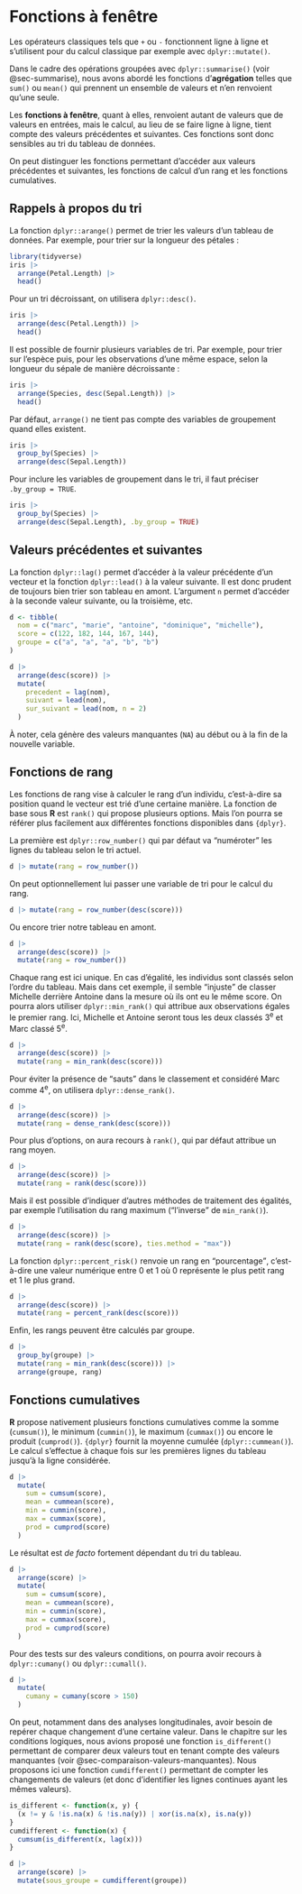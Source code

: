 # Fonctions à fenêtre {#sec-fonctions-a-fenetre}

Les opérateurs classiques tels que `+` ou `-` fonctionnent ligne à ligne et s'utilisent pour du calcul classique par exemple avec `dplyr::mutate()`.

Dans le cadre des opérations groupées avec `dplyr::summarise()` (voir @sec-summarise), nous avons abordé les fonctions d’**agrégation** telles que `sum()` ou `mean()` qui prennent un ensemble de valeurs et n'en renvoient qu'une seule.

Les **fonctions à fenêtre**, quant à elles, renvoient autant de valeurs que de valeurs en entrées, mais le calcul, au lieu de se faire ligne à ligne, tient compte des valeurs précédentes et suivantes. Ces fonctions sont donc sensibles au tri du tableau de données.

On peut distinguer les fonctions permettant d'accéder aux valeurs précédentes et suivantes, les fonctions de calcul d'un rang et les fonctions cumulatives.

## Rappels à propos du tri

La fonction `dplyr::arange()` permet de trier les valeurs d'un tableau de données. Par exemple, pour trier sur la longueur des pétales :

```r
library(tidyverse)
iris |>
  arrange(Petal.Length) |> 
  head()
```

Pour un tri décroissant, on utilisera `dplyr::desc()`.

```r
iris |>
  arrange(desc(Petal.Length)) |> 
  head()
```

Il est possible de fournir plusieurs variables de tri. Par exemple, pour trier sur l'espèce puis, pour les observations d'une même espace, selon la longueur du sépale de manière décroissante :

```r
iris |>
  arrange(Species, desc(Sepal.Length)) |> 
  head()
```

Par défaut, `arrange()` ne tient pas compte des variables de groupement quand elles existent.

```r
iris |> 
  group_by(Species) |> 
  arrange(desc(Sepal.Length))
```

Pour inclure les variables de groupement dans le tri, il faut préciser `.by_group = TRUE`.

```r
iris |> 
  group_by(Species) |> 
  arrange(desc(Sepal.Length), .by_group = TRUE)
```

## Valeurs précédentes et suivantes

La fonction `dplyr::lag()` permet d'accéder à la valeur précédente d'un vecteur et la fonction `dplyr::lead()` à la valeur suivante. Il est donc prudent de toujours bien trier son tableau en amont. L'argument `n` permet d'accéder à la seconde valeur suivante, ou la troisième, etc.

```r
d <- tibble(
  nom = c("marc", "marie", "antoine", "dominique", "michelle"),
  score = c(122, 182, 144, 167, 144),
  groupe = c("a", "a", "a", "b", "b")
)

d |> 
  arrange(desc(score)) |> 
  mutate(
    precedent = lag(nom),
    suivant = lead(nom),
    sur_suivant = lead(nom, n = 2)
  )
```

À noter, cela génère des valeurs manquantes (`NA`) au début ou à la fin de la nouvelle variable.

## Fonctions de rang

Les fonctions de rang vise à calculer le rang d'un individu, c'est-à-dire sa position quand le vecteur est trié d'une certaine manière. La fonction de base sous **R** est `rank()` qui propose plusieurs options. Mais l'on pourra se référer plus facilement aux différentes fonctions disponibles dans `{dplyr}`.

La première est `dplyr::row_number()` qui par défaut va <q>numéroter</q> les lignes du tableau selon le tri actuel.

```r
d |> mutate(rang = row_number())
```

On peut optionnellement lui passer une variable de tri pour le calcul du rang.

```r
d |> mutate(rang = row_number(desc(score)))
```

Ou encore trier notre tableau en amont.

```r
d |> 
  arrange(desc(score)) |> 
  mutate(rang = row_number())
```

Chaque rang est ici unique. En cas d'égalité, les individus sont classés selon l'ordre du tableau. Mais dans cet exemple, il semble <q>injuste</q> de classer Michelle derrière Antoine dans la mesure où ils ont eu le même score. On pourra alors utiliser `dplyr::min_rank()` qui attribue aux observations égales le premier rang. Ici, Michelle et Antoine seront tous les deux classés 3<sup>e</sup> et Marc classé 5<sup>e</sup>.

```r
d |> 
  arrange(desc(score)) |> 
  mutate(rang = min_rank(desc(score)))
```

Pour éviter la présence de <q>sauts</q> dans le classement et considéré Marc comme 4<sup>e</sup>, on utilisera `dplyr::dense_rank()`.

```r
d |> 
  arrange(desc(score)) |> 
  mutate(rang = dense_rank(desc(score)))
```

Pour plus d'options, on aura recours à `rank()`, qui par défaut attribue un rang moyen.

```r
d |> 
  arrange(desc(score)) |> 
  mutate(rang = rank(desc(score)))
```

Mais il est possible d'indiquer d'autres méthodes de traitement des égalités, par exemple l'utilisation du rang maximum (<q>l'inverse</q> de `min_rank()`).

```r
d |> 
  arrange(desc(score)) |> 
  mutate(rang = rank(desc(score), ties.method = "max"))
```

La fonction `dplyr::percent_risk()` renvoie un rang en <q>pourcentage</q>, c'est-à-dire une valeur numérique entre 0 et 1 où 0 représente le plus petit rang et 1 le plus grand.

```r
d |> 
  arrange(desc(score)) |> 
  mutate(rang = percent_rank(desc(score)))
```

Enfin, les rangs peuvent être calculés par groupe.

```r
d |> 
  group_by(groupe) |>  
  mutate(rang = min_rank(desc(score))) |> 
  arrange(groupe, rang)
```

## Fonctions cumulatives

**R** propose nativement plusieurs fonctions cumulatives comme la somme (`cumsum()`), le minimum (`cummin()`), le maximum (`cummax()`) ou encore le produit (`cumprod()`). `{dplyr}` fournit la moyenne cumulée (`dplyr::cummean()`). Le calcul s'effectue à chaque fois sur les premières lignes du tableau jusqu'à la ligne considérée.

```r
d |> 
  mutate(
    sum = cumsum(score),
    mean = cummean(score),
    min = cummin(score),
    max = cummax(score),
    prod = cumprod(score)
  )
```

Le résultat est *de facto* fortement dépendant du tri du tableau.

```r
d |> 
  arrange(score) |> 
  mutate(
    sum = cumsum(score),
    mean = cummean(score),
    min = cummin(score),
    max = cummax(score),
    prod = cumprod(score)
  )
```

Pour des tests sur des valeurs conditions, on pourra avoir recours à `dplyr::cumany()` ou `dplyr::cumall()`.

```r
d |> 
  mutate(
    cumany = cumany(score > 150)
  )
```

On peut, notamment dans des analyses longitudinales, avoir besoin de repérer chaque changement d'une certaine valeur. Dans le chapitre sur les conditions logiques, nous avions proposé une fonction `is_different()` permettant de comparer deux valeurs tout en tenant compte des valeurs manquantes (voir @sec-comparaison-valeurs-manquantes). Nous proposons ici une fonction `cumdifferent()` permettant de compter les changements de valeurs (et donc d'identifier les lignes continues ayant les mêmes valeurs).

```r
is_different <- function(x, y) {
  (x != y & !is.na(x) & !is.na(y)) | xor(is.na(x), is.na(y))
}
cumdifferent <- function(x) {
  cumsum(is_different(x, lag(x)))
}
```

```r
d |> 
  arrange(score) |> 
  mutate(sous_groupe = cumdifferent(groupe))
```
